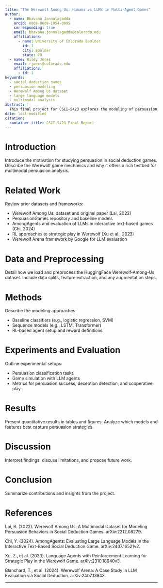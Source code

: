 ```yaml
---
title: "The Werewolf Among Us: Humans vs LLMs in Multi-Agent Games"
author:
  - name: Bhavana Jonnalagadda
    orcid: 0009-0009-1054-0995
    corresponding: true
    email: bhavana.jonnalagadda@colorado.edu
    affiliations:
      - name: University of Colorado Boulder
        id: 1
        city: Boulder
        state: CO
  - name: Riley Jones
    email: rjones@colorado.edu
    affiliations:
      - id: 1
keywords:
  - social deduction games
  - persuasion modeling
  - Werewolf Among Us dataset
  - large language models
  - multimodal analysis
abstract: |
  This final project for CSCI‑5423 explores the modeling of persuasion behaviors in the text-based social deduction game Werewolf. We leverage the multimodal “Werewolf Among Us” dataset (Lai, 2022) and evaluate several large language models on their ability to persuade, deceive, and cooperate within game dialogues. Through a combination of feature engineering, sequence modeling, and reinforcement learning agents, we compare performance against baseline classifiers and analyze key linguistic strategies.
date: last-modified
citation:
  container-title: CSCI‑5423 Final Report
---
```


# Introduction

Introduce the motivation for studying persuasion in social deduction games. Describe the Werewolf game mechanics and why it offers a rich testbed for multimodal persuasion analysis.

# Related Work

Review prior datasets and frameworks:

- Werewolf Among Us: dataset and original paper (Lai, 2022)
- PersuasionGames repository and baseline models
- AmongAgents and evaluation of LLMs in interactive text-based games (Chi, 2024)
- RL approaches to strategic play in Werewolf (Xu et al., 2023)
- Werewolf Arena framework by Google for LLM evaluation

# Data and Preprocessing

Detail how we load and preprocess the HuggingFace Werewolf-Among-Us dataset. Include data splits, feature extraction, and any augmentation steps.

# Methods

Describe the modeling approaches:

- Baseline classifiers (e.g., logistic regression, SVM)
- Sequence models (e.g., LSTM, Transformer)
- RL-based agent setup and reward definitions

# Experiments and Evaluation

Outline experimental setups:

- Persuasion classification tasks
- Game simulation with LLM agents
- Metrics for persuasion success, deception detection, and cooperative play

# Results

Present quantitative results in tables and figures. Analyze which models and features best capture persuasion strategies.

# Discussion

Interpret findings, discuss limitations, and propose future work.

# Conclusion

Summarize contributions and insights from the project.

# References

Lai, B. (2022). Werewolf Among Us: A Multimodal Dataset for Modeling Persuasion Behaviors in Social Deduction Games. arXiv:2212.08279.

Chi, Y. (2024). AmongAgents: Evaluating Large Language Models in the Interactive Text-Based Social Deduction Game. arXiv:2407.16521v2.

Xu, Z., et al. (2023). Language Agents with Reinforcement Learning for Strategic Play in the Werewolf Game. arXiv:2310.18940v3.

Blanchard, T., et al. (2024). Werewolf Arena: A Case Study in LLM Evaluation via Social Deduction. arXiv:2407.13943.

---
